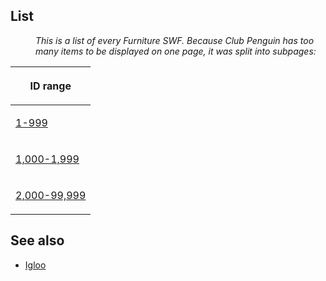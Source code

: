 ==List==
:''This is a list of every Furniture SWF. Because Club Penguin has too many items to be displayed on one page, it was split into subpages:''
<center>
{|border="1" cellpadding="4" cellspacing="0" style="margin: 1em 1em 1em 0; background: #f9f9f9; border: 1px #aaa solid; border-collapse: collapse; font-size: 95%;"
!'''ID range'''
|-
|[[Furniture/1-999|1-999]]
|-
|[[Furniture/1,000-1,999|1,000-1,999]]
|-
|[[Furniture/2,000-99,999|2,000-99,999]]
|}
</center>

==See also==
*[[Igloo]]